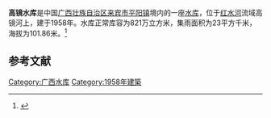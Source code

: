 {{Infobox Reservoir 
|name = 高镜水库
|nickname = 
|image = 
|image_caption = 
|map = 
|map_caption = 
|pushpin_map = China Guangxi
|pushpin_map_caption = 
|code = BHA01002063
|class = 
|location_of_reservoir = [[广西壮族自治区|广西壮族自治区]][[来宾市|来宾市]][[平阳镇_(来宾市)|平阳镇]]
|location_of_dam = 
|inflow = 
|outflow = 
|catchment_area = 23
|reservoir_area = 
|mean_depth = 
|maximum_depth = 
|flood_level = 
|normal_water_level = 
|dead_water_level = 
|water_quality = 
|island = 
|maximum_storage_capacity = 
|normal_storage_capacity = 821万
|dead_storage_capacity = 
|type_of_dam = 
|elevation_of_dam = 
|height_of_dam = 
|length_of_dam = 
|width_of_dam = 
|installed_capacity = 
|irrigated_area =
|start = 
|complete = 1958年
|cost = 
|emigrate = 
|latd = 23.6555
|latm = 
|lats = 
|latNS = N
|longd = 108.836
|longm = 
|longs = 
|longEW = E
|website = 
|footnotes = 
}}
<mapframe latitude="23.6598" longitude="108.833" zoom="14" width="280" height="300" align="right" />
'''高镜水库'''是中国[[广西壮族自治区|广西壮族自治区]][[来宾市|来宾市]][[平阳镇_(来宾市)|平阳镇]]境内的一座[[水库|水库]]，位于[[红水河|红水河]]流域高镜河上，建于1958年。水库正常库容为821万立方米，集雨面积为23平方千米，海拔为101.86米。<ref>{{cite web|url=http://brim.ihb.ac.cn/12/CN/12.asp|title=中国大中型水库基本特征数据库|work=中国生物多样性信息系统内陆水体生物学分部|deadurl=yes|archiveurl=https://web.archive.org/web/20120402061833/http://brim.ihb.ac.cn/12/CN/12.asp|archivedate=2012-04-02}}</ref>
== 参考文献 ==
{{Reflist}}

{{广西小作品}}

[[Category:广西水库|Category:广西水库]]
[[Category:1958年建築|Category:1958年建築]]